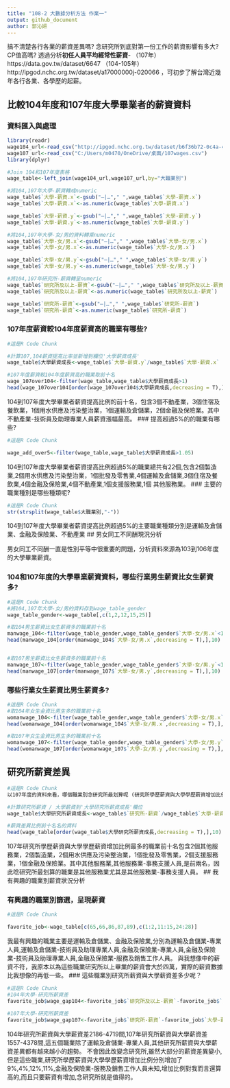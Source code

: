 ```yaml
---
title: "108-2 大數據分析方法 作業一"
output: github_document
author: 郭沁妍
---
```


搞不清楚各行各業的薪資差異嗎? 念研究所到底對第一份工作的薪資影響有多大? CP值高嗎? 透過分析**初任人員平均經常性薪資**- （107年）https://data.gov.tw/dataset/6647 （104-105年）http://ipgod.nchc.org.tw/dataset/a17000000j-020066 ，可初步了解台灣近幾年各行各業、各學歷的起薪。

## 比較104年度和107年度大學畢業者的薪資資料

### 資料匯入與處理
```r
library(readr)
wage104_url<-read_csv("http://ipgod.nchc.org.tw/dataset/b6f36b72-0c4a-4b60-9254-1904e180ddb1/resource/98d5094d-7481-44b5-876a-715a496f922c/download/a17000000j-020066-mah.csv")
wage107_url<-read_csv("C:/Users/m0470/OneDrive/桌面/107wages.csv")
library(dplyr)

#Join 104和107年度表格
wage_table<-left_join(wage104_url,wage107_url,by="大職業別")

#將104,107年大學-薪資轉成numeric
wage_table$`大學-薪資.x`<-gsub("—|…"," ",wage_table$`大學-薪資.x`)
wage_table$`大學-薪資.x`<-as.numeric(wage_table$`大學-薪資.x`)

wage_table$`大學-薪資.y`<-gsub("—|…"," ",wage_table$`大學-薪資.y`)
wage_table$`大學-薪資.y`<-as.numeric(wage_table$`大學-薪資.y`)

#將104,107年大學-女/男的資料轉乘numeric
wage_table$`大學-女/男.x`<-gsub("—|…"," ",wage_table$`大學-女/男.x`)
wage_table$`大學-女/男.x`<-as.numeric(wage_table$`大學-女/男.x`)

wage_table$`大學-女/男.y`<-gsub("—|…"," ",wage_table$`大學-女/男.y`)
wage_table$`大學-女/男.y`<-as.numeric(wage_table$`大學-女/男.y`)

#將104,107年研究所-薪資轉呈numeric
wage_table$`研究所及以上-薪資`<-gsub("—|…"," ",wage_table$`研究所及以上-薪資`)
wage_table$`研究所及以上-薪資`<-as.numeric(wage_table$`研究所及以上-薪資`)

wage_table$`研究所-薪資`<-gsub("—|…"," ",wage_table$`研究所-薪資`)
wage_table$`研究所-薪資`<-as.numeric(wage_table$`研究所-薪資`)

```

### 107年度薪資較104年度薪資高的職業有哪些? 
```r
#這是R Code Chunk

#計算107,104薪資提高比率並新增到欄位'大學薪資成長'
wage_table$大學薪資成長<-wage_table$`大學-薪資.y`/wage_table$`大學-薪資.x`

#107年度薪資較104年度薪資高的職業取前十名
wage_107over104<-filter(wage_table,wage_table$大學薪資成長>1)
head(wage_107over104[order(wage_107over104$大學薪資成長,decreasing = T),],10)
```
104到107年度大學畢業者薪資提高比例的前十名，包含3個不動產業，3個住宿及餐飲業，1個用水供應及污染整治業，1個運輸及倉儲業，2個金融及保險業。其中不動產業-技術員及助理專業人員薪資漲幅最高。
### 提高超過5%的的職業有哪些? 
```r
#這是R Code Chunk

wage_add_over5<-filter(wage_table,wage_table$大學薪資成長>1.05)
```
104到107年度大學畢業者薪資提高比例超過5%的職業總共有22個,包含2個製造業,2個用水供應及污染整治業，1個批發及零售業,4個運輸及倉儲業,3個住宿及餐飲業,4個金融及保險業,4個不動產業,1個支援服務業,1個	其他服務業。
### 主要的職業種別是哪些種類呢?
```r
#這是R Code Chunk
str(strsplit(wage_table$大職業別,"-"))
```
104到107年度大學畢業者薪資提高比例超過5%的主要職業種類分別是運輸及倉儲業、金融及保險業、不動產業
## 男女同工不同酬現況分析

男女同工不同酬一直是性別平等中很重要的問題，分析資料來源為103到106年度的大學畢業薪資。

### 104和107年度的大學畢業薪資資料，哪些行業男生薪資比女生薪資多?
```r
#這是R Code Chunk
#將104,107年大學-女/男的資料存到wage_table_gender
wage_table_gender<-wage_table[,c(1,2,12,15,25)]

#取104男生薪資比女生薪資多的職業前十名
manwage_104<-filter(wage_table_gender,wage_table_gender$`大學-女/男.x`<100)
head(manwage_104[order(manwage_104$`大學-女/男.x`,decreasing = T),],10)


#取107男生薪資比女生薪資多的職業前十名
manwage_107<-filter(wage_table_gender,wage_table_gender$`大學-女/男.y`<100)
head(manwage_107[order(manwage_107$`大學-女/男.y`,decreasing = T),],10)
```
### 哪些行業女生薪資比男生薪資多? 
```r
#這是R Code Chunk
#取104年女生金資比男生多的職業前十名
womanwage_104<-filter(wage_table_gender,wage_table_gender$`大學-女/男.x`>=100)
head(womanwage_104[order(womanwage_104$`大學-女/男.x`,decreasing = T),],10)

#取107年女生金資比男生多的職業前十名
womanwage_107<-filter(wage_table_gender,wage_table_gender$`大學-女/男.y`>=100)
head(womanwage_107[order(womanwage_107$`大學-女/男.y`,decreasing = T),],10)

```

## 研究所薪資差異


```r
#這是R Code Chunk
以107年度的資料來看，哪個職業別念研究所最划算呢 (研究所學歷薪資與大學學歷薪資增加比例最多)?

#計算研究所薪資 / 大學薪資到'大學研究所薪資成長'欄位
wage_table$大學研究所薪資成長<-wage_table$`研究所-薪資`/wage_table$`大學-薪資.y`

#薪資差異比例前十名名的資料
head(wage_table[order(wage_table$大學研究所薪資成長,decreasing = T),],10)  
```
107年研究所學歷薪資與大學學歷薪資增加比例最多的職業前十名包含2個其他服務業，2個製造業，2個用水供應及污染整治業，1個批發及零售業，2個支援服務業，1個金融及保險業。其中其他服務業,其他服務業-事務支援人員,是前兩名，因此唸研究所最划算的職業是其他服務業尤其是其他服務業-事務支援人員。
## 我有興趣的職業別薪資狀況分析

### 有興趣的職業別篩選，呈現薪資
```r
#這是R Code Chunk

favorite_job<-wage_table[c(65,66,86,87,89),c(1:2,11:15,24:28)]

```
我最有興趣的職業主要是運輸及倉儲業、金融及保險業,分別為運輸及倉儲業-專業人員,運輸及倉儲業-技術員及助理專業人員,金融及保險業-專業人員,金融及保險業-技術員及助理專業人員,金融及保險業-服務及銷售工作人員。
與我想像中的薪資不符，我原本以為這些職業研究所以上畢業的薪資會大於四萬，實際的薪資數據比我想像的再低一些。
### 這些職業別研究所薪資與大學薪資差多少呢？
```r
#這是R Code Chunk
#104年大學-研究所薪資差
favorite_job$wage_gap104<-favorite_job$`研究所及以上-薪資`-favorite_job$`大學-薪資.x`

#107年大學-研究所薪資差
favorite_job$wage_gap107<-favorite_job$`研究所-薪資`-favorite_job$`大學-薪資.y`

```
104年研究所薪資與大學薪資差2186-4719間,107年研究所薪資與大學薪資差1557-4378間,這五個職業除了運輸及倉儲業-專業人員,其他研究所薪資與大學薪資差異都有越來越小的趨勢。
不會因此改變念研究所,雖然大部分的薪資差異變小,但是這些職業,研究所學歷薪資與大學學歷薪資增加比例分別增加了9%,4%,12%,11%,金融及保險業-服務及銷售工作人員未知,增加比例對我而言還算高的,而且只要薪資有增加,念研究所就是值得的。

